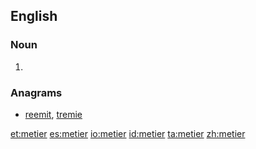 {{also|Metier}}
==English==

===Noun===
{{en-noun}}

# {{alternative spelling of|métier}}

===Anagrams===
* [[reemit#English|reemit]], [[tremie#English|tremie]]

[[et:metier]]
[[es:metier]]
[[io:metier]]
[[id:metier]]
[[ta:metier]]
[[zh:metier]]
